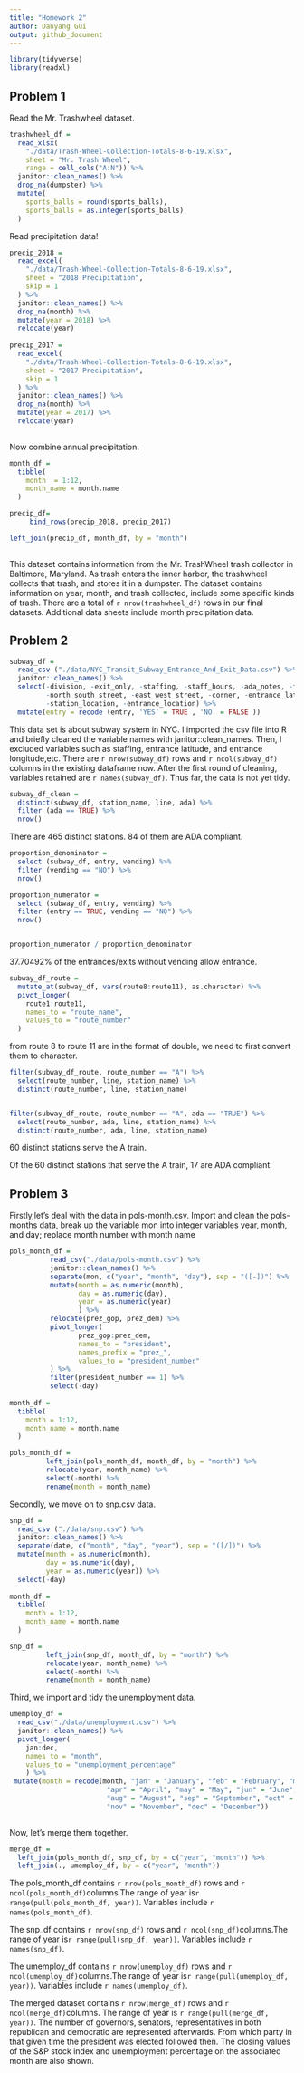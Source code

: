 ```yaml
---
title: "Homework 2"
author: Danyang Gui
output: github_document
---
```


```r
library(tidyverse)
library(readxl)
```


## Problem 1

Read the Mr. Trashwheel dataset.

```r
trashwheel_df = 
  read_xlsx(
    "./data/Trash-Wheel-Collection-Totals-8-6-19.xlsx",
    sheet = "Mr. Trash Wheel",
    range = cell_cols("A:N")) %>%
  janitor::clean_names() %>%
  drop_na(dumpster) %>%
  mutate(
    sports_balls = round(sports_balls),
    sports_balls = as.integer(sports_balls)
  )

```


Read precipitation data!

```r
precip_2018 = 
  read_excel(
    "./data/Trash-Wheel-Collection-Totals-8-6-19.xlsx",
    sheet = "2018 Precipitation",
    skip = 1
  ) %>%
  janitor::clean_names() %>%
  drop_na(month) %>%
  mutate(year = 2018) %>%
  relocate(year)
  
precip_2017 = 
  read_excel(
    "./data/Trash-Wheel-Collection-Totals-8-6-19.xlsx",
    sheet = "2017 Precipitation",
    skip = 1
  ) %>%
  janitor::clean_names() %>%
  drop_na(month) %>%
  mutate(year = 2017) %>%
  relocate(year)
   
```

Now combine annual precipitation.

```r
month_df =
  tibble(
    month  = 1:12,
    month_name = month.name
  )

precip_df= 
     bind_rows(precip_2018, precip_2017)

left_join(precip_df, month_df, by = "month")
     
```



This dataset contains information from the Mr. TrashWheel trash collector in Baltimore, Maryland. As trash enters the inner harbor, the trashwheel collects that trash, and stores it in a dumpster. The dataset contains information on year, month, and trash collected, include some specific kinds of trash. There are a total of `r nrow(trashwheel_df)` rows in our final datasets. Additional data sheets include month precipitation data. 




## Problem 2



```r
subway_df = 
  read_csv ("./data/NYC_Transit_Subway_Entrance_And_Exit_Data.csv") %>%
  janitor::clean_names() %>%
  select(-division, -exit_only, -staffing, -staff_hours, -ada_notes, -free_crossover, 
         -north_south_street, -east_west_street, -corner, -entrance_latitude,       -entrance_longitude,
         -station_location, -entrance_location) %>%
  mutate(entry = recode (entry, 'YES' = TRUE , 'NO' = FALSE ))
```


This data set is about subway system in NYC. I imported the csv file into R and briefly cleaned the variable names with janitor::clean_names. Then, I excluded variables such as staffing, entrance latitude, and entrance longitude,etc. There are `r nrow(subway_df) ` rows and `r ncol(subway_df) ` columns in the existing dataframe now. After the first round of cleaning, variables retained are `r names(subway_df)`. Thus far, the data is not yet tidy.  


```r
subway_df_clean =
  distinct(subway_df, station_name, line, ada) %>% 
  filter (ada == TRUE) %>% 
  nrow()
```

There are 465 distinct stations. 84 of them are ADA compliant. 



```r

proportion_denominator = 
  select (subway_df, entry, vending) %>% 
  filter (vending == "NO") %>% 
  nrow()

proportion_numerator = 
  select (subway_df, entry, vending) %>% 
  filter (entry == TRUE, vending == "NO") %>% 
  nrow()


proportion_numerator / proportion_denominator

```


37.70492% of the entrances/exits without vending allow entrance. 


```r

subway_df_route = 
  mutate_at(subway_df, vars(route8:route11), as.character) %>%
  pivot_longer(
    route1:route11,
    names_to = "route_name",
    values_to = "route_number"
  )

```

from route 8 to route 11 are in the format of double, we need to first convert them to character. 

```r
filter(subway_df_route, route_number == "A") %>% 
  select(route_number, line, station_name) %>% 
  distinct(route_number, line, station_name)


filter(subway_df_route, route_number == "A", ada == "TRUE") %>% 
  select(route_number, ada, line, station_name) %>%  
  distinct(route_number, ada, line, station_name)

```

60 distinct stations serve the A train. 

Of the 60 distinct stations that serve the A train, 17 are ADA compliant. 








## Problem 3


Firstly,let's deal with the data in pols-month.csv. 
Import and clean the pols-months data, break up the variable mon into integer variables year, month, and day; replace month number with month name

```r

pols_month_df = 
          read_csv("./data/pols-month.csv") %>% 
          janitor::clean_names() %>% 
          separate(mon, c("year", "month", "day"), sep = "([-])") %>% 
          mutate(month = as.numeric(month),
                 day = as.numeric(day),
                 year = as.numeric(year)
                 ) %>% 
          relocate(prez_gop, prez_dem) %>% 
          pivot_longer(
                 prez_gop:prez_dem,
                 names_to = "president",
                 names_prefix = "prez_",
                 values_to = "president_number"
          ) %>% 
          filter(president_number == 1) %>% 
          select(-day) 
          
month_df = 
  tibble(
    month = 1:12,
    month_name = month.name
  )

pols_month_df = 
         left_join(pols_month_df, month_df, by = "month") %>% 
         relocate(year, month_name) %>% 
         select(-month) %>% 
         rename(month = month_name)

```




Secondly, we move on to snp.csv data.

```r
snp_df = 
  read_csv ("./data/snp.csv") %>%
  janitor::clean_names() %>% 
  separate(date, c("month", "day", "year"), sep = "([/])") %>% 
  mutate(month = as.numeric(month),
         day = as.numeric(day),
         year = as.numeric(year)) %>% 
  select(-day) 
          
month_df = 
  tibble(
    month = 1:12,
    month_name = month.name
  )

snp_df = 
         left_join(snp_df, month_df, by = "month") %>% 
         relocate(year, month_name) %>% 
         select(-month) %>% 
         rename(month = month_name)
```



Third, we import and tidy the unemployment data.

```r
umemploy_df = 
  read_csv("./data/unemployment.csv") %>%
  janitor::clean_names() %>%
  pivot_longer(
    jan:dec,
    names_to = "month",
    values_to = "unemployment_percentage"
    ) %>% 
 mutate(month = recode(month, "jan" = "January", "feb" = "February", "mar" = "March", 
                        "apr" = "April", "may" = "May", "jun" = "June", "jul" = "July",
                        "aug" = "August", "sep" = "September", "oct" = "October",
                        "nov" = "November", "dec" = "December"))
          
```


Now, let's merge them together. 

```r
merge_df =
  left_join(pols_month_df, snp_df, by = c("year", "month")) %>%
  left_join(., umemploy_df, by = c("year", "month"))
```


The pols_month_df contains `r nrow(pols_month_df)` rows and `r ncol(pols_month_df)`columns.The range of year is`r range(pull(pols_month_df, year)) `. Variables include `r names(pols_month_df) `.

The snp_df contains `r nrow(snp_df)` rows and `r ncol(snp_df)`columns.The range of year is`r range(pull(snp_df, year)) `. Variables include `r names(snp_df) `.

The umemploy_df contains `r nrow(umemploy_df)` rows and `r ncol(umemploy_df)`columns.The range of year is`r range(pull(umemploy_df, year)) `. Variables include `r names(umemploy_df) `.

The merged dataset contains `r nrow(merge_df)` rows and `r ncol(merge_df)`columns.
The range of year is `r range(pull(merge_df, year)) `. The number of governors, senators, representatives in both republican and democratic are represented afterwards. From which party in that given time the president was elected followed then. The closing values of the S&P stock index and unemployment percentage on the associated month are also shown.



